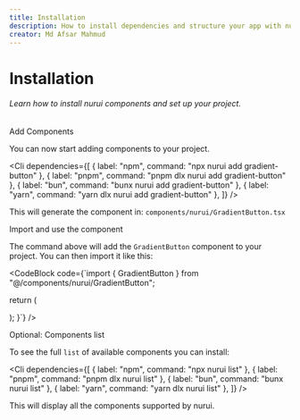 ```yaml
---
title: Installation
description: How to install dependencies and structure your app with nurui.
creator: Md Afsar Mahmud
---
```


# Installation

###### Learn how to install nurui components and set up your project.

<Steps>

<Step>Add Components</Step>

You can now start adding components to your project.

<Cli
  dependencies={[
    { label: "npm", command: "npx nurui add gradient-button" },
    { label: "pnpm", command: "pnpm dlx nurui add gradient-button" },
    { label: "bun", command: "bunx nurui add gradient-button" },
    { label: "yarn", command: "yarn dlx nurui add gradient-button" },
  ]}
/>

This will generate the component in: `components/nurui/GradientButton.tsx`

<Step>Import and use the component</Step>

The command above will add the `GradientButton` component to your project. You can then import it like this:

<CodeBlock
code={`import { GradientButton } from "@/components/nurui/GradientButton";

  return (
    <div>
      <GradientButton />
    </div>
  );
}`}
/>

<Step>Optional: Components list</Step>

To see the full `list` of available components you can install:

<Cli
  dependencies={[
    { label: "npm", command: "npx nurui list" },
    { label: "pnpm", command: "pnpm dlx nurui list" },
    { label: "bun", command: "bunx nurui list" },
    { label: "yarn", command: "yarn dlx nurui list" },
  ]}
/>

This will display all the components supported by nurui.

</Steps>